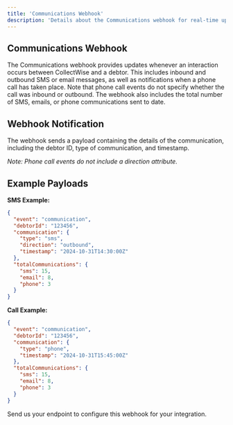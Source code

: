 ```yaml
---
title: 'Communications Webhook'
description: 'Details about the Communications webhook for real-time updates on interactions with debtors.'
---
```


## Communications Webhook

The Communications webhook provides updates whenever an interaction occurs between CollectWise and a debtor. This includes inbound and outbound SMS or email messages, as well as notifications when a phone call has taken place. Note that phone call events do not specify whether the call was inbound or outbound. The webhook also includes the total number of SMS, emails, or phone communications sent to date.

## Webhook Notification

The webhook sends a payload containing the details of the communication, including the debtor ID, type of communication, and timestamp.

*Note: Phone call events do not include a direction attribute.*

## Example Payloads

**SMS Example:**
```json
{
  "event": "communication",
  "debtorId": "123456",
  "communication": {
    "type": "sms",
    "direction": "outbound",
    "timestamp": "2024-10-31T14:30:00Z"
  },
  "totalCommunications": {
    "sms": 15,
    "email": 8,
    "phone": 3
  }
}
```

**Call Example:**
```json
{
  "event": "communication",
  "debtorId": "123456",
  "communication": {
    "type": "phone",
    "timestamp": "2024-10-31T15:45:00Z"
  },
  "totalCommunications": {
    "sms": 15,
    "email": 8,
    "phone": 3
  }
}
```



Send us your endpoint to configure this webhook for your integration.
